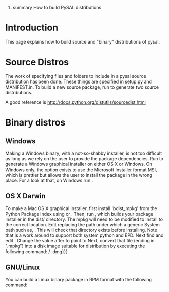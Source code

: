﻿#summary How to build PySAL distributions

= Introduction =

This page explains how to build source and "binary" distributions of pysal. 

= Source Distros =

The work of specifying files and folders to include in a pysal source distribution has been done.  These things are specified in setup.py and MANIFEST.in.  To build a new source package, run {{{python setup.py sdist --formats=gztar,zip}}} to generate two source distributions. 

A good reference is http://docs.python.org/distutils/sourcedist.html

= Binary distros =

==Windows==
Making a Windows binary, with a not-so-shabby installer, is not too difficult as long as we rely on the user to provide the package dependencies.  Run {{{python setup.py bdist_wininst}}} to generate a Windows graphical installer on either OS X or Windows. On Windows only, the option exists to use the Microsoft Installer format MSI, which is prettier but allows the user to install the package in the wrong place. For a look at that, on Windows run {{{python setup.py bdist --formats=msi}}}. 

==OS X Darwin==
To make a Mac OS X graphical installer, first install 'bdist_mpkg' from the Python Package Index using {{{easy_install bdist_mpkg}}} or {{{pip install bdist_mpkg}}}. Then, run {{{bdist_mpkg setup.py build}}}, which builds your package installer in the dist/ directory.  The mpkg will need to be modified to install to the correct location.  Edit {{{pysal*.mpkg/Contents/Info.plist}}} replacing the path under {{{IFRequirementDicts}}} which a generic System path such as, {{{/Library/Frameworks/Python.framework/Versions/Current/lib/python2.6/site-packages}}}.  This will check that directory exists before installing.  Note that {{{Version/Current/lib/python2.6}}} is a work around to support both system python and EPD.  Next find and edit {{{pysal*.mpkg/Contents/Packages/pysal*.pkg/Contents/Info.plist}}}.  Change the value after {{{IFPkgFlagDefaultLocation}}} to point to {{{/Library/Frameworks/Python.framework/Versions/Current/lib/python2.6/site-packages}}}  Next, convert that file (ending in ".mpkg") into a disk image suitable for distribution by executing the following command:
{{{hdiutil create -fs HFS+ -srcfolder {{{pysal*.mpkg}}}/ {{{pysal-x.x.x-py2.X-macosx10.X}}}.dmg}}}

==GNU/Linux==
You can build a Linux binary package in RPM format with the following command: {{{python setup.py bdist --formats=rpm}}} 